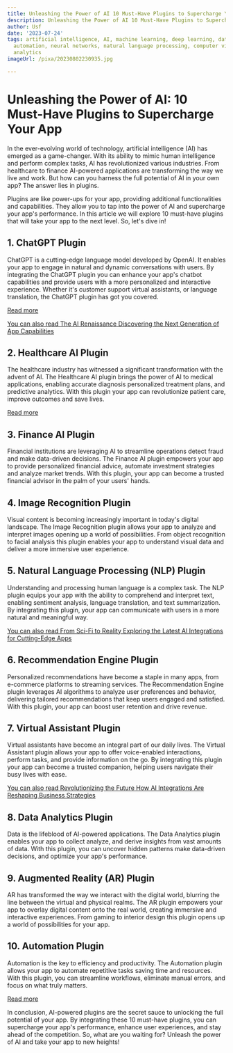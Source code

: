 ```yaml
---
title: Unleashing the Power of AI 10 Must-Have Plugins to Supercharge Your App
description: Unleashing the Power of AI 10 Must-Have Plugins to Supercharge Your App
author: Usf
date: '2023-07-24'
tags: artificial intelligence, AI, machine learning, deep learning, data analysis,
  automation, neural networks, natural language processing, computer vision, predictive
  analytics
imageUrl: /pixa/20230802230935.jpg

---
```

# Unleashing the Power of AI: 10 Must-Have Plugins to Supercharge  Your App

In the ever-evolving world of technology, artificial intelligence (AI)  has emerged as a  game-changer. With its  ability to mimic human intelligence and perform  complex tasks, AI has revolutionized various industries. From  healthcare to finance AI-powered applications are transforming the way we live and work. But how can you harness the full potential  of AI in your own  app? The answer lies in plugins.

Plugins are like power-ups  for your app, providing additional functionalities and capabilities. They allow you to tap into the power of  AI and supercharge your app's performance. In this article we  will explore 10  must-have plugins that will take your app to the next  level. So, let's dive  in!

##  1. ChatGPT  Plugin

ChatGPT  is a cutting-edge language model developed by OpenAI.  It enables your app to engage in  natural and dynamic conversations with users. By integrating the ChatGPT plugin you can enhance your app's chatbot capabilities and provide users with a more personalized  and  interactive experience. Whether it's customer support virtual  assistants, or language translation, the ChatGPT plugin  has got you covered.

[Read more](https://decrypt.co/144661/unleash-chatgpt-the-top-7-plugins-you-should-know-in-2023/)

[You can also read The AI Renaissance  Discovering the Next Generation of App Capabilities](The%20AI%20Renaissance%20Discovering%20the%20Next%20Generation%20of%20App%20Capabilities)


## 2. Healthcare AI Plugin

The healthcare industry  has witnessed a significant transformation with the advent of AI. The Healthcare AI  plugin brings the power of AI to medical applications, enabling accurate diagnosis personalized treatment plans, and predictive analytics. With  this plugin your app can  revolutionize patient care, improve  outcomes and save lives.

[Read  more](https://medium.datadriveninvestor.com/ive-tried-chatgpt-plugins-here-are-the-best-e765f5ae96fd)

## 3. Finance AI Plugin

Financial institutions are leveraging AI to streamline operations detect fraud and  make data-driven decisions. The Finance AI plugin empowers your app to provide  personalized  financial advice, automate investment strategies and analyze market trends. With this plugin, your app can become  a trusted financial advisor  in the palm of your users' hands.

##  4. Image Recognition Plugin

Visual content is becoming increasingly important in today's digital landscape. The Image Recognition  plugin  allows your app to analyze and interpret images opening up a world of possibilities. From object recognition to facial analysis this plugin enables your app to understand visual data and deliver  a more immersive user experience.

## 5. Natural Language Processing (NLP) Plugin

Understanding and processing human language is  a complex task. The NLP  plugin equips your app with the ability to comprehend and interpret text, enabling sentiment analysis, language translation, and text summarization. By integrating this plugin,  your app  can communicate with  users in a more natural and meaningful way.

[You can also  read From Sci-Fi to Reality Exploring the Latest AI Integrations  for Cutting-Edge Apps](From%20Sci-Fi%20to%20Reality%20Exploring%20the%20Latest%20AI%20Integrations%20for%20Cutting-Edge%20Apps)


## 6. Recommendation Engine Plugin

Personalized  recommendations have become a staple in many apps, from e-commerce platforms to streaming services. The Recommendation  Engine plugin leverages AI algorithms to  analyze user  preferences and behavior,  delivering tailored recommendations that keep users engaged and satisfied. With this plugin, your app can  boost user retention and drive revenue.

## 7. Virtual Assistant Plugin

Virtual assistants have become an integral part of our daily lives. The Virtual Assistant  plugin allows your  app to offer voice-enabled  interactions, perform tasks, and provide information on the go. By integrating this plugin your app can become a trusted companion, helping users navigate their busy lives with ease.

[You can also read Revolutionizing the Future How AI Integrations Are Reshaping Business Strategies](Revolutionizing%20the%20Future%20How%20AI%20Integrations%20Are%20Reshaping%20Business%20Strategies)


## 8. Data Analytics Plugin

Data is the lifeblood of AI-powered applications. The Data Analytics plugin enables your app to collect  analyze, and derive insights from vast amounts of data. With this plugin, you can uncover hidden patterns make data-driven decisions, and optimize your app's performance.

## 9. Augmented Reality (AR) Plugin

AR has transformed the way we  interact  with the digital world, blurring the line between the virtual and physical realms. The AR  plugin empowers your app to overlay digital content onto the real world, creating immersive and interactive experiences. From  gaming to interior design this plugin opens up a world of possibilities for your app.

## 10. Automation Plugin

Automation  is the  key to efficiency and productivity. The Automation plugin allows your app to automate repetitive tasks saving time and resources.  With this plugin, you can streamline workflows,  eliminate manual  errors, and focus on what truly matters.

[Read more](https://uxplanet.org/the-future-of-design-is-ai-powered-10-figma-plugins-to-get-you-started-e89e7ce52efd)

In conclusion,  AI-powered plugins are  the secret  sauce to unlocking the full potential of your app. By integrating these 10 must-have plugins, you can supercharge  your app's performance, enhance user experiences, and stay  ahead  of  the competition. So, what are  you waiting for? Unleash the power  of AI and take your app to new heights!